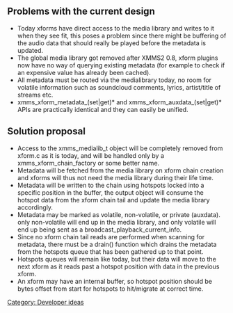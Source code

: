 == Problems with the current design ==

* Today xforms have direct access to the media library and writes to it when they see fit, this poses a problem since there might be buffering of the audio data that should really be played before the metadata is updated.
* The global media library got removed after XMMS2 0.8, xform plugins now have no way of querying existing metadata (for example to check if an expensive value has already been cached).
* All metadata must be routed via the medialibrary today, no room for volatile information such as soundcloud comments, lyrics, artist/title of streams etc.
* xmms_xform_metadata_(set|get)* and xmms_xform_auxdata_(set|get)* APIs are practically identical and they can easily be unified.

== Solution proposal ==

* Access to the xmms_medialib_t object will be completely removed from xform.c as it is today, and will be handled only by a xmms_xform_chain_factory or some better name.
* Metadata will be fetched from the media library on xform chain creation and xforms will thus not need the media library during their life time.
* Metadata will be written to the chain using hotspots locked into a specific position in the buffer, the output object will consume the hotspot data from the xform chain tail and update the media library accordingly.
* Metadata may be marked as volatile, non-volatile, or private (auxdata). only non-volatile will end up in the media library, and only volatile will end up being sent as a broadcast_playback_current_info.
* Since no xform chain tail reads are performed when scanning for metadata, there must be a drain() function which drains the metadata from the hotspots queue that has been gathered up to that point.
* Hotspots queues will remain like today, but their data will move to the next xform as it reads past a hotspot position with data in the previous xform.
* An xform may have an internal buffer, so hotspot position should be bytes offset from start for hotspots to hit/migrate at correct time. 

[[Category: Developer ideas]]